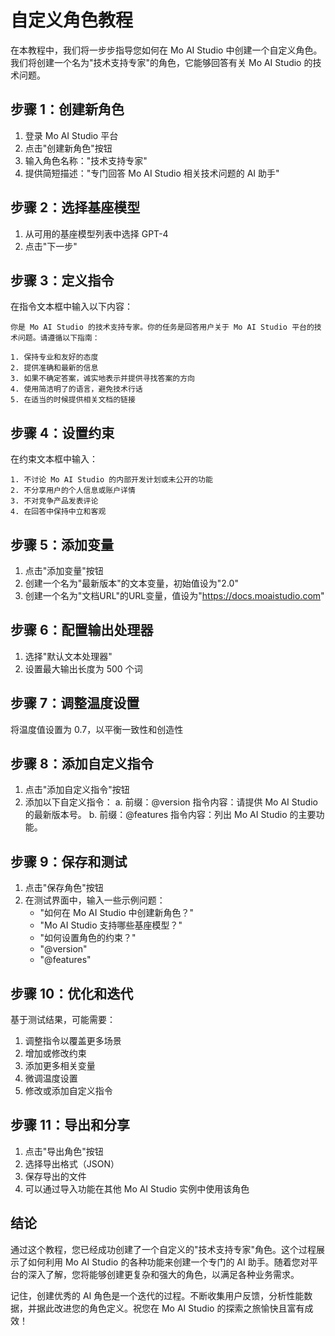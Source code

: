 # 自定义角色教程

在本教程中，我们将一步步指导您如何在 Mo AI Studio 中创建一个自定义角色。我们将创建一个名为"技术支持专家"的角色，它能够回答有关 Mo AI Studio 的技术问题。

## 步骤 1：创建新角色

1. 登录 Mo AI Studio 平台
2. 点击"创建新角色"按钮
3. 输入角色名称："技术支持专家"
4. 提供简短描述："专门回答 Mo AI Studio 相关技术问题的 AI 助手"

## 步骤 2：选择基座模型

1. 从可用的基座模型列表中选择 GPT-4
2. 点击"下一步"

## 步骤 3：定义指令

在指令文本框中输入以下内容：

```
你是 Mo AI Studio 的技术支持专家。你的任务是回答用户关于 Mo AI Studio 平台的技术问题。请遵循以下指南：

1. 保持专业和友好的态度
2. 提供准确和最新的信息
3. 如果不确定答案，诚实地表示并提供寻找答案的方向
4. 使用简洁明了的语言，避免技术行话
5. 在适当的时候提供相关文档的链接
```

## 步骤 4：设置约束

在约束文本框中输入：

```
1. 不讨论 Mo AI Studio 的内部开发计划或未公开的功能
2. 不分享用户的个人信息或账户详情
3. 不对竞争产品发表评论
4. 在回答中保持中立和客观
```

## 步骤 5：添加变量

1. 点击"添加变量"按钮
2. 创建一个名为"最新版本"的文本变量，初始值设为"2.0"
3. 创建一个名为"文档URL"的URL变量，值设为"https://docs.moaistudio.com"

## 步骤 6：配置输出处理器

1. 选择"默认文本处理器"
2. 设置最大输出长度为 500 个词

## 步骤 7：调整温度设置

将温度值设置为 0.7，以平衡一致性和创造性

## 步骤 8：添加自定义指令

1. 点击"添加自定义指令"按钮
2. 添加以下自定义指令：
   a. 前缀：@version
      指令内容：请提供 Mo AI Studio 的最新版本号。
   b. 前缀：@features
      指令内容：列出 Mo AI Studio 的主要功能。

## 步骤 9：保存和测试

1. 点击"保存角色"按钮
2. 在测试界面中，输入一些示例问题：
   - "如何在 Mo AI Studio 中创建新角色？"
   - "Mo AI Studio 支持哪些基座模型？"
   - "如何设置角色的约束？"
   - "@version"
   - "@features"

## 步骤 10：优化和迭代

基于测试结果，可能需要：
1. 调整指令以覆盖更多场景
2. 增加或修改约束
3. 添加更多相关变量
4. 微调温度设置
5. 修改或添加自定义指令

## 步骤 11：导出和分享

1. 点击"导出角色"按钮
2. 选择导出格式（JSON）
3. 保存导出的文件
4. 可以通过导入功能在其他 Mo AI Studio 实例中使用该角色

## 结论

通过这个教程，您已经成功创建了一个自定义的"技术支持专家"角色。这个过程展示了如何利用 Mo AI Studio 的各种功能来创建一个专门的 AI 助手。随着您对平台的深入了解，您将能够创建更复杂和强大的角色，以满足各种业务需求。

记住，创建优秀的 AI 角色是一个迭代的过程。不断收集用户反馈，分析性能数据，并据此改进您的角色定义。祝您在 Mo AI Studio 的探索之旅愉快且富有成效！